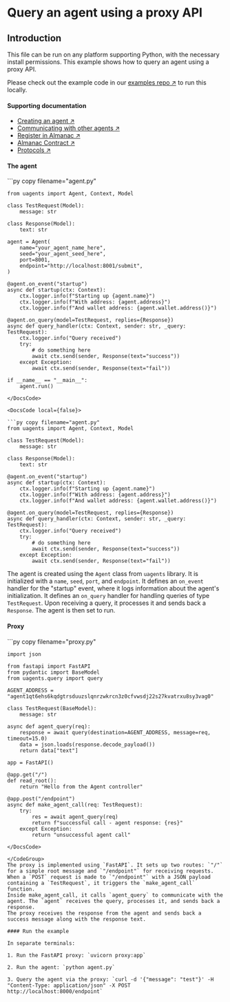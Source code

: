 
# Query an agent using a proxy API

## Introduction

This file can be run on any platform supporting Python, with the necessary install permissions.
This example shows how to query an agent using a proxy API.

Please check out the example code in our [examples repo ↗️](https://github.com/fetchai/uAgent-Examples/tree/main/1-uagents/examples/intermediate/on-query-proxy) to run this locally.

#### Supporting documentation

- [Creating an agent ↗️](/guides/agents/create-a-uagent)
- [Communicating with other agents ↗️](/guides/agents/communicating-with-other-agents)
- [Register in Almanac ↗️](/guides/agents/register-in-almanac)
- [Almanac Contract ↗️](/references/contracts/uagents-almanac/almanac-overview)
- [Protocols ↗️](/references/uagents/uagents-protocols/agent-protocols)

#### The agent

<GithubCodeSegment digest="f568933e5827fd374a32761ca3ceff98">
    <CodeSegment
        path="https://github.com/fetchai/uAgent-Examples/blob/main/1-uagents/examples/intermediate/on-query-proxy/agent.py"
        lineStart={1}
        lineEnd={32}
        hosted={true}
    />
</GithubCodeSegment>
<CodeGroup dynamic hasCopy isLocalHostedFile digest='f568933e5827fd374a32761ca3ceff98'>

<DocsCode local={true}>
	```py copy filename="agent.py"

	from uagents import Agent, Context, Model
	 
	class TestRequest(Model):
	    message: str
	 
	class Response(Model):
	    text: str
	 
	agent = Agent(
	    name="your_agent_name_here",
	    seed="your_agent_seed_here",
	    port=8001,
	    endpoint="http://localhost:8001/submit",
	)
	 
	@agent.on_event("startup")
	async def startup(ctx: Context):
	    ctx.logger.info(f"Starting up {agent.name}")
	    ctx.logger.info(f"With address: {agent.address}")
	    ctx.logger.info(f"And wallet address: {agent.wallet.address()}")
	 
	@agent.on_query(model=TestRequest, replies={Response})
	async def query_handler(ctx: Context, sender: str, _query: TestRequest):
	    ctx.logger.info("Query received")
	    try:
	        # do something here
	        await ctx.send(sender, Response(text="success"))
	    except Exception:
	        await ctx.send(sender, Response(text="fail"))
	 
	if __name__ == "__main__":
	    agent.run()

```
</DocsCode>

<DocsCode local={false}>

```py copy filename="agent.py"
from uagents import Agent, Context, Model

class TestRequest(Model):
    message: str

class Response(Model):
    text: str

@agent.on_event("startup")
async def startup(ctx: Context):
    ctx.logger.info(f"Starting up {agent.name}")
    ctx.logger.info(f"With address: {agent.address}")
    ctx.logger.info(f"And wallet address: {agent.wallet.address()}")

@agent.on_query(model=TestRequest, replies={Response})
async def query_handler(ctx: Context, sender: str, _query: TestRequest):
    ctx.logger.info("Query received")
    try:
        # do something here
        await ctx.send(sender, Response(text="success"))
    except Exception:
        await ctx.send(sender, Response(text="fail"))
```
</DocsCode>
</CodeGroup>

The agent is created using the `Agent` class from `uagents` library. It is initialized with a `name`, `seed`, `port`, and `endpoint`.
It defines an `on_event` handler for the "startup" event, where it logs information about the agent's initialization.
It defines an `on_query` handler for handling queries of type `TestRequest`. Upon receiving a query, it processes it and sends back a `Response`.
The agent is then set to run.

#### Proxy

<GithubCodeSegment digest="ec884aefe9e995eb6197816bc8a38a11">
    <CodeSegment
        path="https://github.com/fetchai/uAgent-Examples/blob/main/1-uagents/examples/intermediate/on-query-proxy/proxy.py"
        lineStart={1}
        lineEnd={29}
        hosted={true}
    />
</GithubCodeSegment>
<CodeGroup dynamic hasCopy isLocalHostedFile digest='ec884aefe9e995eb6197816bc8a38a11'>

<DocsCode local={true}>
	```py copy filename="proxy.py"

	import json
	 
	from fastapi import FastAPI
	from pydantic import BaseModel
	from uagents.query import query
	 
	AGENT_ADDRESS = "agent1qt6ehs6kqdgtrsduuzslqnrzwkrcn3z0cfvwsdj22s27kvatrxu8sy3vag0"
	 
	class TestRequest(BaseModel):
	    message: str
	 
	async def agent_query(req):
	    response = await query(destination=AGENT_ADDRESS, message=req, timeout=15.0)
	    data = json.loads(response.decode_payload())
	    return data["text"]
	 
	app = FastAPI()
	 
	@app.get("/")
	def read_root():
	    return "Hello from the Agent controller"
	 
	@app.post("/endpoint")
	async def make_agent_call(req: TestRequest):
	    try:
	        res = await agent_query(req)
	        return f"successful call - agent response: {res}"
	    except Exception:
	        return "unsuccessful agent call"

```
</DocsCode>

</CodeGroup>
The proxy is implemented using `FastAPI`. It sets up two routes: `"/"` for a simple root message and `"/endpoint"` for receiving requests.
When a `POST` request is made to `"/endpoint"` with a JSON payload containing a `TestRequest`, it triggers the `make_agent_call` function.
Inside make_agent_call, it calls `agent_query` to communicate with the agent. The `agent` receives the query, processes it, and sends back a response.
The proxy receives the response from the agent and sends back a success message along with the response text.

#### Run the example

In separate terminals:

1. Run the FastAPI proxy: `uvicorn proxy:app`

2. Run the agent: `python agent.py`

3. Query the agent via the proxy: `curl -d '{"message": "test"}' -H "Content-Type: application/json" -X POST http://localhost:8000/endpoint`
